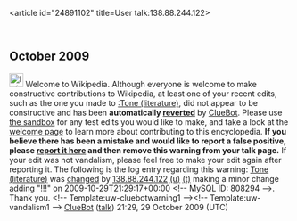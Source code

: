 <article id="24891102" title=User talk:138.88.244.122>
	<talkpage id="24891102" title="User talk:138.88.244.122">


== October 2009 ==
[[Image:Information.svg|left|25px]] Welcome to Wikipedia. Although everyone is welcome to make constructive contributions to Wikipedia, at least one of your recent edits, such as the one you made to [[:Tone (literature)]], did not appear to be constructive and has been '''automatically [[Help:Reverting|reverted]]''' by [[User:ClueBot|ClueBot]].  Please use [[Wikipedia:Sandbox|the sandbox]] for any test edits you would like to make, and take a look at the [[Wikipedia:Introduction|welcome page]] to learn more about contributing to this encyclopedia.  '''If you believe there has been a mistake and would like to report a false positive, please [[User:ClueBot/FalsePositives|report it here]] and then remove this warning from your talk page.'''  If your edit was not vandalism, please feel free to make your edit again after reporting it. The following is the log entry regarding this warning: [[Tone (literature)]] was [http://en.wikipedia.org/w/index.php?title=Tone+%28literature%29&amp;diff=322804961&amp;oldid=318583671 changed] by [[Special:Contributions/138.88.244.122|138.88.244.122]] [[User:138.88.244.122|(u)]] [[User talk:138.88.244.122|(t)]] making a minor change adding &quot;!!!&quot; on 2009-10-29T21:29:17+00:00 &lt;!-- MySQL ID: 808294 --&gt;. Thank you. &lt;!-- Template:uw-cluebotwarning1 --&gt;&lt;!-- Template:uw-vandalism1 --&gt; [[User:ClueBot|ClueBot]] ([[User talk:ClueBot|talk]]) 21:29, 29 October 2009 (UTC)
	</talkpage>
</article>